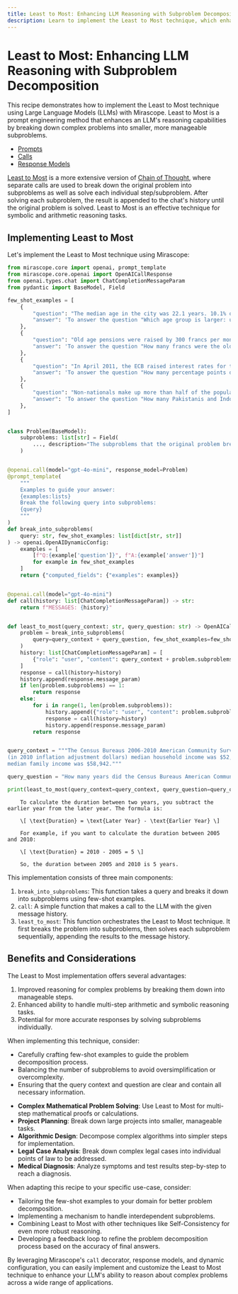 ```yaml
---
title: Least to Most: Enhancing LLM Reasoning with Subproblem Decomposition
description: Learn to implement the Least to Most technique, which enhances LLM reasoning by breaking down complex problems into smaller, more manageable subproblems for improved accuracy.
---
```


# Least to Most: Enhancing LLM Reasoning with Subproblem Decomposition

This recipe demonstrates how to implement the Least to Most technique using Large Language Models (LLMs) with Mirascope. Least to Most is a prompt engineering method that enhances an LLM's reasoning capabilities by breaking down complex problems into smaller, more manageable subproblems.

<Info title="Mirascope Concepts Used" collapsible={true} defaultCollapsed={true}>
<ul>
<li><a href="/docs/mirascope/learn/prompts/">Prompts</a></li>
<li><a href="/docs/mirascope/learn/calls/">Calls</a></li>
<li><a href="/docs/mirascope/learn/response_models/">Response Models</a></li>
</ul>
</Info>

<Note title="Background">
<p>
<a href="https://arxiv.org/pdf/2205.10625">Least to Most</a> is a more extensive version of <a href="https://arxiv.org/abs/2201.11903">Chain of Thought</a>, where separate calls are used to break down the original problem into subproblems as well as solve each individual step/subproblem. After solving each subproblem, the result is appended to the chat's history until the original problem is solved. Least to Most is an effective technique for symbolic and arithmetic reasoning tasks.
</p>
</Note>

## Implementing Least to Most

Let's implement the Least to Most technique using Mirascope:



```python
from mirascope.core import openai, prompt_template
from mirascope.core.openai import OpenAICallResponse
from openai.types.chat import ChatCompletionMessageParam
from pydantic import BaseModel, Field

few_shot_examples = [
    {
        "question": "The median age in the city was 22.1 years. 10.1% of residents were under the age of 18; 56.2% were between the ages of 18 and 24; 16.1% were from 25 to 44; 10.5% were from 45 to 64; and 7% were 65 years of age or older. Which age group is larger: under the age of 18 or 18 and 24?",
        "answer": 'To answer the question "Which age group is larger: under the age of 18 or 18 and 24?", we need to know: "How many percent were under the age of 18?", "How many percent were between the ages of 18 and 24?".',
    },
    {
        "question": "Old age pensions were raised by 300 francs per month to 1,700 francs for a single person and to 3,700 francs for a couple, while health insurance benefits were made more widely available to unemployed persons and part-time employees. How many francs were the old age pensions for a single person before they were raised?",
        "answer": 'To answer the question "How many francs were the old age pensions for a single person before they were raised?", we need to know: "How many francs were the old age pensions for a single person?", "How many francs were old age pensions raised for a single person?".',
    },
    {
        "question": "In April 2011, the ECB raised interest rates for the first time since 2008 from 1% to 1.25%, with a further increase to 1.50% in July 2011. However, in 2012-2013 the ECB lowered interest rates to encourage economic growth, reaching the historically low 0.25% in November 2013. Soon after the rates were cut to 0.15%, then on 4 September 2014 the central bank reduced the rates from 0.15% to 0.05%, the lowest rates on record. How many percentage points did interest rates drop between April 2011 and September 2014?",
        "answer": 'To answer the question "How many percentage points did interest rates drop between April 2011 and September 2014?", we need to know: "What was the interest rate in April 2011?", "What was the interest rate in September 2014?".',
    },
    {
        "question": "Non-nationals make up more than half of the population of Bahrain. According to government statistics dated between 2005-2009 roughly 290,000 Indians, 125,000 Bangladeshis, 45,000 Pakistanis, 45,000 Filipinos, and 8,000 Indonesians. How many Pakistanis and Indonesians are in Bahrain?",
        "answer": 'To answer the question "How many Pakistanis and Indonesians are in Bahrain?", we need to know: "How many Pakistanis are in Bahrain?", "How many Indonesians are in Bahrain?".',
    },
]


class Problem(BaseModel):
    subproblems: list[str] = Field(
        ..., description="The subproblems that the original problem breaks down into"
    )


@openai.call(model="gpt-4o-mini", response_model=Problem)
@prompt_template(
    """
    Examples to guide your answer:
    {examples:lists}
    Break the following query into subproblems:
    {query}
    """
)
def break_into_subproblems(
    query: str, few_shot_examples: list[dict[str, str]]
) -> openai.OpenAIDynamicConfig:
    examples = [
        [f"Q:{example['question']}", f"A:{example['answer']}"]
        for example in few_shot_examples
    ]
    return {"computed_fields": {"examples": examples}}


@openai.call(model="gpt-4o-mini")
def call(history: list[ChatCompletionMessageParam]) -> str:
    return f"MESSAGES: {history}"


def least_to_most(query_context: str, query_question: str) -> OpenAICallResponse:
    problem = break_into_subproblems(
        query=query_context + query_question, few_shot_examples=few_shot_examples
    )
    history: list[ChatCompletionMessageParam] = [
        {"role": "user", "content": query_context + problem.subproblems[0]}
    ]
    response = call(history=history)
    history.append(response.message_param)
    if len(problem.subproblems) == 1:
        return response
    else:
        for i in range(1, len(problem.subproblems)):
            history.append({"role": "user", "content": problem.subproblems[i]})
            response = call(history=history)
            history.append(response.message_param)
        return response


query_context = """The Census Bureaus 2006-2010 American Community Survey showed that \
(in 2010 inflation adjustment dollars) median household income was $52,056 and the \
median family income was $58,942."""

query_question = "How many years did the Census Bureaus American Community Survey last?"

print(least_to_most(query_context=query_context, query_question=query_question))
```

```
    To calculate the duration between two years, you subtract the earlier year from the later year. The formula is:
    
    \[ \text{Duration} = \text{Later Year} - \text{Earlier Year} \]
    
    For example, if you want to calculate the duration between 2005 and 2010:
    
    \[ \text{Duration} = 2010 - 2005 = 5 \]
    
    So, the duration between 2005 and 2010 is 5 years.
```

This implementation consists of three main components:

1. `break_into_subproblems`: This function takes a query and breaks it down into subproblems using few-shot examples.
2. `call`: A simple function that makes a call to the LLM with the given message history.
3. `least_to_most`: This function orchestrates the Least to Most technique. It first breaks the problem into subproblems, then solves each subproblem sequentially, appending the results to the message history.

## Benefits and Considerations

The Least to Most implementation offers several advantages:

1. Improved reasoning for complex problems by breaking them down into manageable steps.
2. Enhanced ability to handle multi-step arithmetic and symbolic reasoning tasks.
3. Potential for more accurate responses by solving subproblems individually.

When implementing this technique, consider:

- Carefully crafting few-shot examples to guide the problem decomposition process.
- Balancing the number of subproblems to avoid oversimplification or overcomplexity.
- Ensuring that the query context and question are clear and contain all necessary information.

<Info title="Additional Real-World Applications">
<ul>
<li><b>Complex Mathematical Problem Solving</b>: Use Least to Most for multi-step mathematical proofs or calculations.</li>
<li><b>Project Planning</b>: Break down large projects into smaller, manageable tasks.</li>
<li><b>Algorithmic Design</b>: Decompose complex algorithms into simpler steps for implementation.</li>
<li><b>Legal Case Analysis</b>: Break down complex legal cases into individual points of law to be addressed.</li>
<li><b>Medical Diagnosis</b>: Analyze symptoms and test results step-by-step to reach a diagnosis.</li>
</ul>
</Info>

When adapting this recipe to your specific use-case, consider:

- Tailoring the few-shot examples to your domain for better problem decomposition.
- Implementing a mechanism to handle interdependent subproblems.
- Combining Least to Most with other techniques like Self-Consistency for even more robust reasoning.
- Developing a feedback loop to refine the problem decomposition process based on the accuracy of final answers.

By leveraging Mirascope's `call` decorator, response models, and dynamic configuration, you can easily implement and customize the Least to Most technique to enhance your LLM's ability to reason about complex problems across a wide range of applications.

